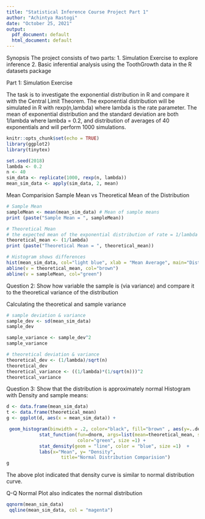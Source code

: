 ```yaml
---
title: "Statistical Inference Course Project Part 1"
author: "Achintya Rastogi"
date: "October 25, 2021"
output:
  pdf_document: default
  html_document: default
---
```

Synopsis
The project consists of two parts:
1. Simulation Exercise to explore inference
2. Basic inferential analysis using the ToothGrowth data in the R datasets package

Part 1: Simulation Exercise

The task is to investigate the exponential distribution in R and compare it with the Central Limit Theorem. The exponential distribution will be simulated in R with rexp(n,lambda) where lambda is the rate parameter. The mean of exponential distribution and the standard deviation are both 1/lambda where lambda = 0.2, and distribution of averages of 40 exponentials and will perform 1000 simulations.

```r
knitr::opts_chunk$set(echo = TRUE)
library(ggplot2)
library(tinytex)

set.seed(2018)
lambda <- 0.2
n <- 40
sim_data <- replicate(1000, rexp(n, lambda))
mean_sim_data <- apply(sim_data, 2, mean)
```
Mean Comparision
Sample Mean vs Theoretical Mean of the Distribution

```r
# Sample Mean
sampleMean <- mean(mean_sim_data) # Mean of sample means
print (paste("Sample Mean = ", sampleMean))

# Theoretical Mean
# the expected mean of the exponential distribution of rate = 1/lambda
theoretical_mean <- (1/lambda)
print (paste("Theoretical Mean = ", theoretical_mean))
```
```r
# Histogram shows differences
hist(mean_sim_data, col="light blue", xlab = "Mean Average", main="Distribution of Exponential Average")
abline(v = theoretical_mean, col="brown")
abline(v = sampleMean, col="green")
```
Question 2: Show how variable the sample is (via variance) and compare it to the theoretical variance of the distribution

Calculating the theoretical and sample variance
```r
# sample deviation & variance
sample_dev <- sd(mean_sim_data)
sample_dev

sample_variance <- sample_dev^2
sample_variance
```

```r
# theoretical deviation & variance
theoretical_dev <- (1/lambda)/sqrt(n)
theoretical_dev
theoretical_variance <- ((1/lambda)*(1/sqrt(n)))^2
theoretical_variance
```
Question 3: Show that the distribution is approximately normal
Histogram with Density and sample means:
```r
d <- data.frame(mean_sim_data)
t <- data.frame(theoretical_mean)
g <- ggplot(d, aes(x = mean_sim_data)) +

 geom_histogram(binwidth = .2, color="black", fill="brown" , aes(y=..density..))+
            stat_function(fun=dnorm, args=list(mean=theoretical_mean, sd=sd(mean_sim_data)), 
                          color="green", size =1) +
            stat_density(geom = "line", color = "blue", size =1)  +
            labs(x="Mean", y= "Density", 
                    title="Normal Distribution Comparision")
g
```
The above plot indicated that density curve is similar to normal distribution curve.

Q-Q Normal Plot also indicates the normal distribution
```r
qqnorm(mean_sim_data)
 qqline(mean_sim_data, col = "magenta")
```
